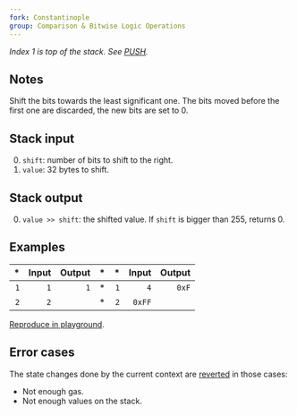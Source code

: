 ```yaml
---
fork: Constantinople
group: Comparison & Bitwise Logic Operations
---
```


_Index 1 is top of the stack. See [PUSH](/#60)._

## Notes

Shift the bits towards the least significant one. The bits moved before the first one are discarded, the new bits are set to 0.

## Stack input

0. `shift`: number of bits to shift to the right.
1. `value`: 32 bytes to shift.

## Stack output

0. `value >> shift`: the shifted value. If `shift` is bigger than 255, returns 0.

## Examples

|  \* | Input | Output |  \* |  \* |  Input | Output |
| --: | ----: | -----: | --: | --: | -----: | -----: |
| `1` |   `1` |    `1` |  \* | `1` |    `4` |  `0xF` |
| `2` |   `2` |        |  \* | `2` | `0xFF` |        |

[Reproduce in playground](/playground?unit=Wei&codeType=Mnemonic&code='z1~2~1wyyz2~0xFF~4w'~yPUSH1%20z%2F%2F%20Example%20y%5CnwySHR%01wyz~_).

## Error cases

The state changes done by the current context are [reverted](#FD) in those cases:

- Not enough gas.
- Not enough values on the stack.

